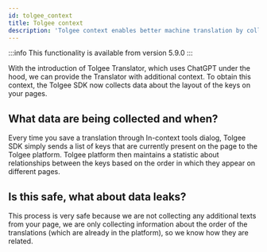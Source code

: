 ```yaml
---
id: tolgee_context
title: Tolgee context
description: 'Tolgee context enables better machine translation by collecting information about the context of each translation'
---
```


:::info
This functionality is available from version 5.9.0
:::

With the introduction of Tolgee Translator, which uses ChatGPT under the hood, we can provide the Translator with additional context. To obtain this context, the Tolgee SDK now collects data about the layout of the keys on your pages.

## What data are being collected and when?

Every time you save a translation through In-context tools dialog, Tolgee SDK simply sends a list of keys that are currently present on the page to the Tolgee platform. Tolgee platform then maintains a statistic about relationships between the keys based on the order in which they appear on different pages.

## Is this safe, what about data leaks?

This process is very safe because we are not collecting any additional texts from your page, we are only collecting information about the order of the translations (which are already in the platform), so we know how they are related.